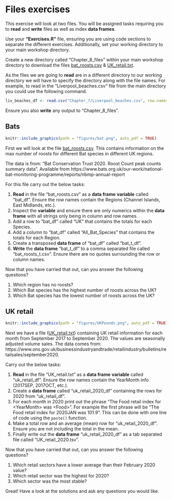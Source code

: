 # Files exercises
This exercise will look at two files. You will be assigned tasks requiring you to __read__ and __write__ files as well as index __data frames__.

Use your __"Exercises.R"__ file, ensuring you are using code sections to separate the different exercises. Additionally, set your working directory to your main workshop directory.

Create a new directory called "Chapter_8_files" within your main workshop directory to download the files [bat_roosts.csv](https://cgr.liv.ac.uk/illum/NEOFworkshops_5bfa93ca0482d69d/Intro_to_R/data/bat_roosts.csv) & [UK_retail.txt](https://cgr.liv.ac.uk/illum/NEOFworkshops_5bfa93ca0482d69d/Intro_to_R/data/UK_retail.txt).

As the files we are going to __read__ are in a different directory to our working directory we will have to specify the directory along with the file names. For example, to read in the "Liverpool_beaches.csv" file from the main directory you could use the  following command.

```r
liv_beaches_df <- read.csv("Chapter_7/Liverpool_beaches.csv", row.names = 1)
```

Ensure you also __write__ any output to "Chapter_8_files".

## Bats
```r
knitr::include_graphics(path = "figures/bat.png", auto_pdf = TRUE)
``` 

First we will look at the file [bat_roosts.csv](https://cgr.liv.ac.uk/illum/NEOFworkshops_5bfa93ca0482d69d/Intro_to_R/data/bat_roosts.csv). This contains information on the max number of roosts for different Bat species in different UK regions. 

The data is from: "Bat Conservation Trust 2020. Roost Count peak counts summary data". Available from https://www.bats.org.uk/our-work/national-bat-monitoring-programme/reports/nbmp-annual-report

For this file carry out the below tasks:

1. __Read__ in the file "bat_roosts.csv" as a __data frame__ __variable__ called "bat_df". Ensure the row names contain the Regions (Channel Islands, East Midlands, etc.).
2. Inspect the __variable__ and ensure there are only numerics within the __data frame__ with all strings only being in column and row names.
3. Add a row to "bat_df" called "UK" that contains the totals for each Species.
4. Add a column to "bat_df" called "All_Bat_Species" that contains the totals for each Region.
5. Create a transposed __data frame__ of "bat_df" called "bat_t_df".
6. __Write__ the __data frame__ "bat_t_df" to a comma separated file called "bat_roosts_t.csv". Ensure there are no quotes surrounding the row or column names.

Now that you have carried that out, can you answer the following questions?

1. Which region has no roosts?
2. Which Bat species has the highest number of roosts across the UK?
3. Which Bat species has the lowest number of roosts across the UK?

## UK retail
```r
knitr::include_graphics(path = "figures/UKPounds.png", auto_pdf = TRUE)
``` 

Next we have a file ([UK_retail.txt](https://cgr.liv.ac.uk/illum/NEOFworkshops_5bfa93ca0482d69d/Intro_to_R/data/UK_retail.txt)) containing UK retail information for each month from September 2017 to September 2020. The values are seasonally adjusted volume sales. The data comes from: https://www.ons.gov.uk/businessindustryandtrade/retailindustry/bulletins/retailsales/september2020.

Carry out the below tasks:

1. __Read__ in the file "UK_retail.txt" as a __data frame__ __variable__ called "uk_retail_df". Ensure the row names contain the YearMonth info (2017SEP, 2017OCT, etc.).
2. Create a __data frame__ called "uk_retail_2020_df" containing the rows for 2020 from "uk_retail_df". 
3. For each month in 2020 print out the phrase "The Food retail index for \<YearMonth> was \<Food>". For example the first phrase will be "The Food retail index for 2020JAN was 101.9". This can be done with one line of code using the `paste()` function.
4. Make a total row and an average (mean) row for "uk_retail_2020_df". Ensure you are not including the total in the mean.
5. Finally write out the __data frame__ "uk_retail_2020_df" as a tab separated file called "UK_retail_2020.tsv".

Now that you have carried that out, can you answer the following questions?

1. Which retail sectors have a lower average than their February 2020 value?
2. Which retail sector was the highest for 2020?
3. Which sector was the most stable?

Great! Have a look at the solutions and ask any questions you would like.